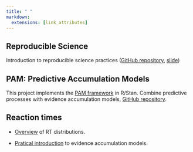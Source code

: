 ```yaml
---
title: " "
markdown:
  extensions: [link_attributes]
---
```


## Reproducible Science

Introduction to reproducible science practices ([GitHub repository](https://github.com/Mar-Cald/repro-pre-school){target="_blank"}, [slide](https://mar-cald.github.io/repro-pre-school/slide/repro-preschool.html#/title-slide){target="_blank"})

## PAM: Predictive Accumulation Models

This project implements the [PAM framework](https://doi.org/10.48550/arXiv.2411.13203){target="_blank"} in R/Stan. Combine predictive processes with evidence accumulation models, [GitHub repository](https://github.com/Mar-Cald/PAM-PredictiveAccumulationModels){target="_blank"}.

## Reaction times

- [Overview](https://mar-cald.github.io/tempi/slides/handzone.html#/title-slide){target="_blank"} of RT distributions.

- [Pratical introduction](<https://mar-cald.github.io/eam-workshop/eam-home.html>) to evidence accumulation models.
